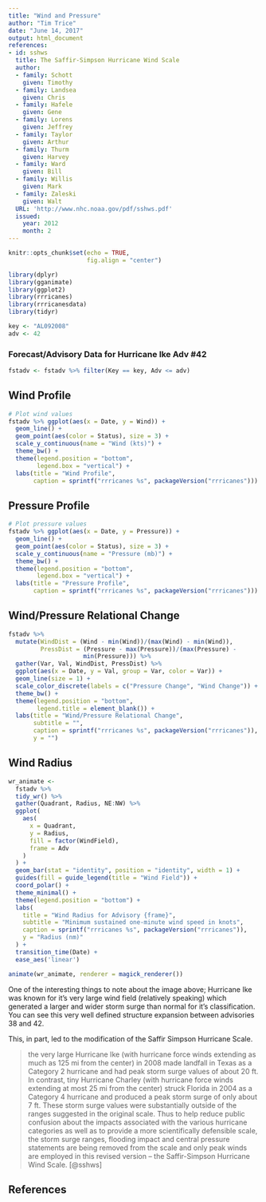```yaml
---
title: "Wind and Pressure"
author: "Tim Trice"
date: "June 14, 2017"
output: html_document
references:
- id: sshws
  title: The Saffir-Simpson Hurricane Wind Scale
  author:
  - family: Schott
    given: Timothy
  - family: Landsea
    given: Chris
  - family: Hafele
    given: Gene
  - family: Lorens
    given: Jeffrey
  - family: Taylor
    given: Arthur
  - family: Thurm
    given: Harvey
  - family: Ward
    given: Bill
  - family: Willis
    given: Mark
  - family: Zaleski
    given: Walt
  URL: 'http://www.nhc.noaa.gov/pdf/sshws.pdf'
  issued:
    year: 2012
    month: 2
---
```


```r
knitr::opts_chunk$set(echo = TRUE, 
                      fig.align = "center")
```

```r
library(dplyr)
library(gganimate)
library(ggplot2)
library(rrricanes)
library(rrricanesdata)
library(tidyr)
```

```r
key <- "AL092008"
adv <- 42
```

### Forecast/Advisory Data for Hurricane Ike Adv #42

```r
fstadv <- fstadv %>% filter(Key == key, Adv <= adv)
```

## Wind Profile

```r
# Plot wind values
fstadv %>% ggplot(aes(x = Date, y = Wind)) + 
  geom_line() + 
  geom_point(aes(color = Status), size = 3) + 
  scale_y_continuous(name = "Wind (kts)") + 
  theme_bw() + 
  theme(legend.position = "bottom", 
        legend.box = "vertical") +
  labs(title = "Wind Profile", 
       caption = sprintf("rrricanes %s", packageVersion("rrricanes")))
```

## Pressure Profile

```r
# Plot pressure values
fstadv %>% ggplot(aes(x = Date, y = Pressure)) + 
  geom_line() + 
  geom_point(aes(color = Status), size = 3) + 
  scale_y_continuous(name = "Pressure (mb)") + 
  theme_bw() + 
  theme(legend.position = "bottom", 
        legend.box = "vertical") +
  labs(title = "Pressure Profile", 
       caption = sprintf("rrricanes %s", packageVersion("rrricanes")))
```

## Wind/Pressure Relational Change

```r
fstadv %>%
  mutate(WindDist = (Wind - min(Wind))/(max(Wind) - min(Wind)),
         PressDist = (Pressure - max(Pressure))/(max(Pressure) -
                     min(Pressure))) %>%
  gather(Var, Val, WindDist, PressDist) %>% 
  ggplot(aes(x = Date, y = Val, group = Var, color = Var)) + 
  geom_line(size = 1) + 
  scale_color_discrete(labels = c("Pressure Change", "Wind Change")) + 
  theme_bw() + 
  theme(legend.position = "bottom", 
        legend.title = element_blank()) + 
  labs(title = "Wind/Pressure Relational Change", 
       subtitle = "",
       caption = sprintf("rrricanes %s", packageVersion("rrricanes")), 
       y = "")
```

## Wind Radius

```r
wr_animate <- 
  fstadv %>% 
  tidy_wr() %>% 
  gather(Quadrant, Radius, NE:NW) %>% 
  ggplot(
    aes(
      x = Quadrant, 
      y = Radius, 
      fill = factor(WindField), 
      frame = Adv
    )
  ) + 
  geom_bar(stat = "identity", position = "identity", width = 1) + 
  guides(fill = guide_legend(title = "Wind Field")) +
  coord_polar() + 
  theme_minimal() + 
  theme(legend.position = "bottom") + 
  labs(
    title = "Wind Radius for Advisory {frame}", 
    subtitle = "Minimum sustained one-minute wind speed in knots",
    caption = sprintf("rrricanes %s", packageVersion("rrricanes")), 
    y = "Radius (nm)"
  ) + 
  transition_time(Date) + 
  ease_aes('linear')

animate(wr_animate, renderer = magick_renderer())
```

One of the interesting things to note about the image above; Hurricane Ike was known for it's very large wind field (relatively speaking) which generated a larger and wider storm surge than normal for it's classification. You can see this very well defined structure expansion between advisories 38 and 42. 

This, in part, led to the modification of the Saffir Simpson Hurricane Scale. 

> the very large Hurricane Ike (with hurricane force winds extending as much as 125 mi from the center) in 2008 made landfall in Texas as a Category 2 hurricane and had peak storm surge values of about 20 ft. In contrast, tiny Hurricane Charley (with hurricane force winds extending at most 25 mi from the center) struck Florida in 2004 as a Category 4 hurricane and produced a peak storm surge of only about 7 ft. These storm surge values were substantially outside of the ranges suggested in the original scale. Thus to help reduce public confusion about the impacts associated with the various hurricane categories as well as to provide a more scientifically defensible scale, the storm surge ranges, flooding impact and central pressure statements are being removed from the scale and only peak winds are employed in this revised version – the Saffir-Simpson Hurricane Wind Scale. [@sshws]

## References
